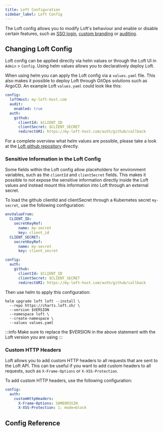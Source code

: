 ```yaml
---
title: Loft Configuration
sidebar_label: Loft Config
---
```



The Loft config allows you to modify Loft's behaviour and enable or disable certain features, such as [SSO login](../users/openid-connect), [custom branding](../admin/guides/custom-branding) or [auditing](../admin/audit).

## Changing Loft Config

Loft config can be applied directly via helm values or through the Loft UI in `Admin` > `Config`. Using helm values allows you to declaratively deploy Loft.

When using helm you can apply the Loft config via a `values.yaml` file. This also makes it possible to deploy Loft through GitOps solutions such as ArgoCD. An example Loft `values.yaml` could look like this:

```yaml
config:
  loftHost: my-loft-host.com
  audit:
    enabled: true
  auth:
    github:
      clientId: $CLIENT_ID
      clientSecret: $CLIENT_SECRET
      redirectURI: https://my-loft-host.com/auth/github/callback
```

For a complete overview what helm values are possible, please take a look at the [Loft github repository](https://github.com/loft-sh/loft/tree/master/charts/loft) directly.

### Sensitive Information in the Loft Config

Some fields within the Loft config allow placeholders for environment variables, such as the `clientId` and `clientSecret` fields. This makes it possible to not expose the sensitive information directly inside the Loft values and instead mount this information into Loft through an external secret.

To load the github clientId and clientSecret through a Kubernetes secret `my-secret`, use the following configuration:

```yaml
envValueFrom:
  CLIENT_ID:
    secretKeyRef:
      name: my-secret
      key: client_id
  CLIENT_SECRET:
    secretKeyRef:
      name: my-secret
      key: client_secret

config:
  auth:
    github:
      clientId: $CLIENT_ID
      clientSecret: $CLIENT_SECRET
      redirectURI: https://my-loft-host.com/auth/github/callback
```

Then use helm to apply this configuration:

```
helm upgrade loft loft --install \
  --repo https://charts.loft.sh/ \
  --version $VERSION
  --namespace loft \
  --create-namespace \
  --values values.yaml
```

:::info
Make sure to replace the $VERSION in the above statement with the Loft version you are using
:::

### Custom HTTP Headers

Loft allows you to add custom HTTP headers to all requests that are sent to the Loft API. This can be useful if you want to add custom headers to all requests, such as `X-Frame-Options` or `X-XSS-Protection`.

To add custom HTTP headers, use the following configuration:

```yaml
config:
  auth:
    customHttpHeaders:
      X-Frame-Options: SAMEORIGIN
      X-XSS-Protection: 1; mode=block
```

## Config Reference

<LoftConfig />
